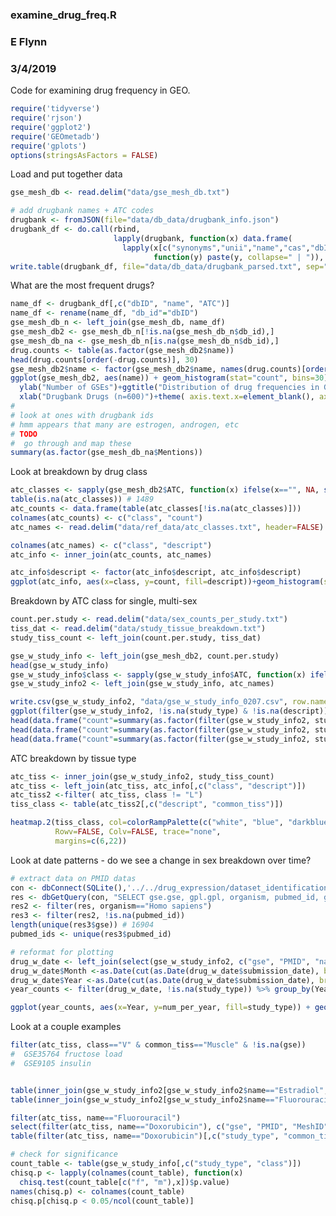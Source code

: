 ### examine_drug_freq.R
### E Flynn
### 3/4/2019

Code for examining drug frequency in GEO.


```r
require('tidyverse')
require('rjson')
require('ggplot2')
require('GEOmetadb')
require('gplots')
options(stringsAsFactors = FALSE)
```

Load and put together data
```r
gse_mesh_db <- read.delim("data/gse_mesh_db.txt")

# add drugbank names + ATC codes
drugbank <- fromJSON(file="data/db_data/drugbank_info.json") 
drugbank_df <- do.call(rbind,
                       lapply(drugbank, function(x) data.frame(
                         lapply(x[c("synonyms","unii","name","cas","dbID","chebi" , "ATC")], 
                                function(y) paste(y, collapse=" | ")), stringsAsFactors=FALSE)))
write.table(drugbank_df, file="data/db_data/drugbank_parsed.txt", sep="\t", row.names=FALSE)
```

What are the most frequent drugs?
```r
name_df <- drugbank_df[,c("dbID", "name", "ATC")]
name_df <- rename(name_df, "db_id"="dbID")
gse_mesh_db_n <- left_join(gse_mesh_db, name_df)
gse_mesh_db2 <- gse_mesh_db_n[!is.na(gse_mesh_db_n$db_id),]
gse_mesh_db_na <- gse_mesh_db_n[is.na(gse_mesh_db_n$db_id),]
drug.counts <- table(as.factor(gse_mesh_db2$name))
head(drug.counts[order(-drug.counts)], 30)
gse_mesh_db2$name <- factor(gse_mesh_db2$name, names(drug.counts)[order(-drug.counts)])
ggplot(gse_mesh_db2, aes(name)) + geom_histogram(stat="count", bins=30)+
  ylab("Number of GSEs")+ggtitle("Distribution of drug frequencies in GEO Studies")+
  xlab("Drugbank Drugs (n=600)")+theme( axis.text.x=element_blank(), axis.ticks.x=element_blank())
#
# look at ones with drugbank ids
# hmm appears that many are estrogen, androgen, etc
# TODO
#  go through and map these
summary(as.factor(gse_mesh_db_na$Mentions))
```

Look at breakdown by drug class
```r
atc_classes <- sapply(gse_mesh_db2$ATC, function(x) ifelse(x=="", NA, substr(x, 1, 1)))
table(is.na(atc_classes)) # 1489
atc_counts <- data.frame(table(atc_classes[!is.na(atc_classes)]))
colnames(atc_counts) <- c("class", "count")
atc_names <- read.delim("data/ref_data/atc_classes.txt", header=FALSE)

colnames(atc_names) <- c("class", "descript")
atc_info <- inner_join(atc_counts, atc_names)

atc_info$descript <- factor(atc_info$descript, atc_info$descript)
ggplot(atc_info, aes(x=class, y=count, fill=descript))+geom_histogram(stat="identity")+ggtitle("ATC breakdown")
```

Breakdown by ATC class for single, multi-sex
```r
count.per.study <- read.delim("data/sex_counts_per_study.txt")
tiss_dat <- read.delim("data/study_tissue_breakdown.txt")
study_tiss_count <- left_join(count.per.study, tiss_dat)

gse_w_study_info <- left_join(gse_mesh_db2, count.per.study) 
head(gse_w_study_info)
gse_w_study_info$class <- sapply(gse_w_study_info$ATC, function(x) ifelse(x=="", NA, substr(x, 1, 1)))
gse_w_study_info2 <- left_join(gse_w_study_info, atc_names)

write.csv(gse_w_study_info2, "data/gse_w_study_info_0207.csv", row.names=FALSE, quote=TRUE)
ggplot(filter(gse_w_study_info2, !is.na(study_type) & !is.na(descript)), aes(x=class, fill=descript))+geom_histogram(stat="count")+ggtitle("ATC breakdown")+facet_grid(study_type ~ .)+theme(text = element_text(size=20))
head(data.frame("count"=summary(as.factor(filter(gse_w_study_info2, study_type=="f")$name))), 10)
head(data.frame("count"=summary(as.factor(filter(gse_w_study_info2, study_type=="m")$name))), 10)
head(data.frame("count"=summary(as.factor(filter(gse_w_study_info2, study_type=="both")$name))), 10)
```

ATC breakdown by tissue type
```r
atc_tiss <- inner_join(gse_w_study_info2, study_tiss_count)
atc_tiss <- left_join(atc_tiss, atc_info[,c("class", "descript")])
atc_tiss2 <-filter( atc_tiss, class != "L")
tiss_class <- table(atc_tiss2[,c("descript", "common_tiss")])

heatmap.2(tiss_class, col=colorRampPalette(c("white", "blue", "darkblue"))(n=500),  
          Rowv=FALSE, Colv=FALSE, trace="none", 
          margins=c(6,22))
```


Look at date patterns - do we see a change in sex breakdown over time?
```r
# extract data on PMID datas
con <- dbConnect(SQLite(),'../../drug_expression/dataset_identification/GEOmetadb.sqlite') 
res <- dbGetQuery(con, "SELECT gse.gse, gpl.gpl, organism, pubmed_id, gse.submission_date FROM gse JOIN gse_gpl on gse.gse = gse_gpl.gse JOIN gpl ON gse_gpl.gpl=gpl.gpl")
res2 <- filter(res, organism=="Homo sapiens")
res3 <- filter(res2, !is.na(pubmed_id))
length(unique(res3$gse)) # 16904
pubmed_ids <- unique(res3$pubmed_id)

# reformat for plotting
drug_w_date <- left_join(select(gse_w_study_info2, c("gse", "PMID", "name", "class", "study_type")), select(res3, c("gse", "submission_date")))
drug_w_date$Month <-as.Date(cut(as.Date(drug_w_date$submission_date), breaks = "month"))
drug_w_date$Year <-as.Date(cut(as.Date(drug_w_date$submission_date), breaks = "year"))
year_counts <- filter(drug_w_date, !is.na(study_type)) %>% group_by(Year, study_type) %>% summarize(num_per_year=n())

ggplot(year_counts, aes(x=Year, y=num_per_year, fill=study_type)) + geom_histogram(stat="identity", position="dodge")+ylab("Number of studies per year")+theme(text = element_text(size=20))
```


Look at a couple examples
```r
filter(atc_tiss, class=="V" & common_tiss=="Muscle" & !is.na(gse))
#  GSE35764 fructose load
#  GSE9105 insulin


table(inner_join(gse_w_study_info2[gse_w_study_info2$name=="Estradiol",], study_tiss_count)[,c("study_type", "common_tiss")])
table(inner_join(gse_w_study_info2[gse_w_study_info2$name=="Fluorouracil",], study_tiss_count)[,c("study_type", "common_tiss")])

filter(atc_tiss, name=="Fluorouracil")
select(filter(atc_tiss, name=="Doxorubicin"), c("gse", "PMID", "MeshID", "name", "num_f", "num_m", "study_type", "common_tiss"))
table(filter(atc_tiss, name=="Doxorubicin")[,c("study_type", "common_tiss")])

# check for significance
count_table <- table(gse_w_study_info[,c("study_type", "class")])
chisq.p <- lapply(colnames(count_table), function(x)
  chisq.test(count_table[c("f", "m"),x])$p.value)
names(chisq.p) <- colnames(count_table)
chisq.p[chisq.p < 0.05/ncol(count_table)]
```





